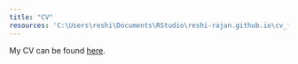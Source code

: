 ---
title: "CV"
resources: 'C:\Users\reshi\Documents\RStudio\reshi-rajan.github.io\cv_files\Rajan_CV_January_2024.pdf'
---

My CV can be found [here](https://www.dropbox.com/scl/fi/uizfw3nk0pakdmg86ei3w/Rajan_CV_December_2024.pdf?rlkey=x2bogp1dcyv7hjo3pu0r9dgwr&st=achp3m5l&dl=0).
